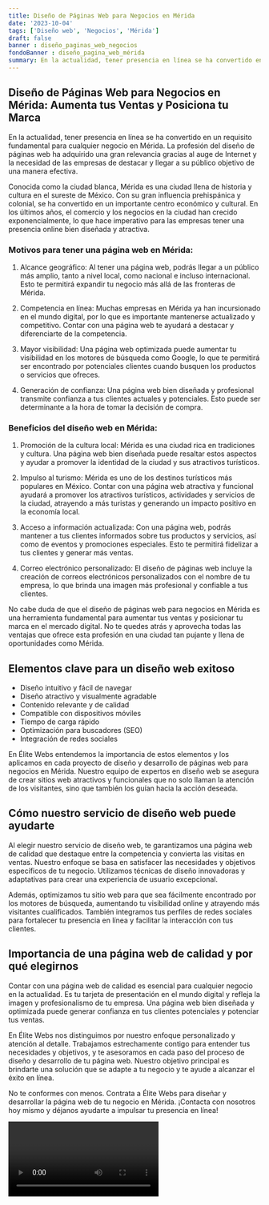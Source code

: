 ```yaml
---
title: Diseño de Páginas Web para Negocios en Mérida
date: '2023-10-04'
tags: ['Diseño web', 'Negocios', 'Mérida']
draft: false
banner : diseño_paginas_web_negocios
fondoBanner : diseño_pagina_web_mérida
summary: En la actualidad, tener presencia en línea se ha convertido en un requisito fundamental para cualquier negocio en Mérida. La profesión del diseño de páginas web ha adquirido una gran relevancia gracias al auge de Internet y la necesidad de las empresas de destacar y llegar a su público objetivo de una manera efectiva.
---
```


## Diseño de Páginas Web para Negocios en Mérida: Aumenta tus Ventas y Posiciona tu Marca

En la actualidad, tener presencia en línea se ha convertido en un requisito fundamental para cualquier negocio en Mérida. La profesión del diseño de páginas web ha adquirido una gran relevancia gracias al auge de Internet y la necesidad de las empresas de destacar y llegar a su público objetivo de una manera efectiva.

Conocida como la ciudad blanca, Mérida es una ciudad llena de historia y cultura en el sureste de México. Con su gran influencia prehispánica y colonial, se ha convertido en un importante centro económico y cultural. En los últimos años, el comercio y los negocios en la ciudad han crecido exponencialmente, lo que hace imperativo para las empresas tener una presencia online bien diseñada y atractiva.

### Motivos para tener una página web en Mérida:

1. Alcance geográfico: Al tener una página web, podrás llegar a un público más amplio, tanto a nivel local, como nacional e incluso internacional. Esto te permitirá expandir tu negocio más allá de las fronteras de Mérida.

2. Competencia en línea: Muchas empresas en Mérida ya han incursionado en el mundo digital, por lo que es importante mantenerse actualizado y competitivo. Contar con una página web te ayudará a destacar y diferenciarte de la competencia.

3. Mayor visibilidad: Una página web optimizada puede aumentar tu visibilidad en los motores de búsqueda como Google, lo que te permitirá ser encontrado por potenciales clientes cuando busquen los productos o servicios que ofreces.

4. Generación de confianza: Una página web bien diseñada y profesional transmite confianza a tus clientes actuales y potenciales. Esto puede ser determinante a la hora de tomar la decisión de compra.

### Beneficios del diseño web en Mérida:

1. Promoción de la cultura local: Mérida es una ciudad rica en tradiciones y cultura. Una página web bien diseñada puede resaltar estos aspectos y ayudar a promover la identidad de la ciudad y sus atractivos turísticos.

2. Impulso al turismo: Mérida es uno de los destinos turísticos más populares en México. Contar con una página web atractiva y funcional ayudará a promover los atractivos turísticos, actividades y servicios de la ciudad, atrayendo a más turistas y generando un impacto positivo en la economía local.

3. Acceso a información actualizada: Con una página web, podrás mantener a tus clientes informados sobre tus productos y servicios, así como de eventos y promociones especiales. Esto te permitirá fidelizar a tus clientes y generar más ventas.

4. Correo electrónico personalizado: El diseño de páginas web incluye la creación de correos electrónicos personalizados con el nombre de tu empresa, lo que brinda una imagen más profesional y confiable a tus clientes.

No cabe duda de que el diseño de páginas web para negocios en Mérida es una herramienta fundamental para aumentar tus ventas y posicionar tu marca en el mercado digital. No te quedes atrás y aprovecha todas las ventajas que ofrece esta profesión en una ciudad tan pujante y llena de oportunidades como Mérida.

<GifSeo />

<Cta />

## Elementos clave para un diseño web exitoso

- Diseño intuitivo y fácil de navegar
- Diseño atractivo y visualmente agradable
- Contenido relevante y de calidad
- Compatible con dispositivos móviles
- Tiempo de carga rápido
- Optimización para buscadores (SEO)
- Integración de redes sociales

En Élite Webs entendemos la importancia de estos elementos y los aplicamos en cada proyecto de diseño y desarrollo de páginas web para negocios en Mérida. Nuestro equipo de expertos en diseño web se asegura de crear sitios web atractivos y funcionales que no solo llaman la atención de los visitantes, sino que también los guían hacia la acción deseada.

## Cómo nuestro servicio de diseño web puede ayudarte

Al elegir nuestro servicio de diseño web, te garantizamos una página web de calidad que destaque entre la competencia y convierta las visitas en ventas. Nuestro enfoque se basa en satisfacer las necesidades y objetivos específicos de tu negocio. Utilizamos técnicas de diseño innovadoras y adaptativas para crear una experiencia de usuario excepcional.

Además, optimizamos tu sitio web para que sea fácilmente encontrado por los motores de búsqueda, aumentando tu visibilidad online y atrayendo más visitantes cualificados. También integramos tus perfiles de redes sociales para fortalecer tu presencia en línea y facilitar la interacción con tus clientes.

## Importancia de una página web de calidad y por qué elegirnos

Contar con una página web de calidad es esencial para cualquier negocio en la actualidad. Es tu tarjeta de presentación en el mundo digital y refleja la imagen y profesionalismo de tu empresa. Una página web bien diseñada y optimizada puede generar confianza en tus clientes potenciales y potenciar tus ventas.

En Élite Webs nos distinguimos por nuestro enfoque personalizado y atención al detalle. Trabajamos estrechamente contigo para entender tus necesidades y objetivos, y te asesoramos en cada paso del proceso de diseño y desarrollo de tu página web. Nuestro objetivo principal es brindarte una solución que se adapte a tu negocio y te ayude a alcanzar el éxito en línea.

No te conformes con menos. Contrata a Élite Webs para diseñar y desarrollar la página web de tu negocio en Mérida. ¡Contacta con nosotros hoy mismo y déjanos ayudarte a impulsar tu presencia en línea!

<Video />

<CtaBot job='Negocios' city='Mérida'/>

<Gmaps query='Mérida+españa+maps' />